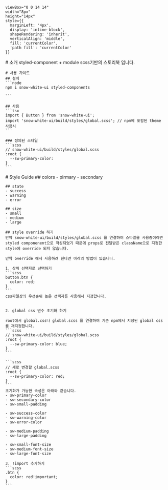 

    viewBox="0 0 14 14" 
    width="8px" 
    height="14px" 
    style={{ 
      marginLeft: '4px',
      display: 'inline-block',
      shapeRendering: 'inherit',
      verticalAlign: 'middle',
      fill: 'currentColor',
      'path fill': 'currentColor'
    }}
>
  <path d="m11.1 7.35-5.5 5.5a.5.5 0 0 1-.7-.7L10.04 7 4.9 1.85a.5.5 0 1 1 .7-.7l5.5 5.5c.2.2.2.5 0 .7Z" />
</svg>

<Meta title="Style Guide" />

<div className="sb-container">
  <div className='sb-section-title'>
    # 소개
   styled-component + module scss기반의 스토리북 입니다.

    # 사용 가이드
    ## 설치
    ```node
    npm i snow-white-ui styled-components

    ```

    ## 사용
    ```tsx
    import { Button } from 'snow-white-ui';
    import 'snow-white-ui/build/styles/global.scss'; // npm에 포함된 theme 사용시
    ```

    ### 정의된 스타일
    ```scss
    // snow-white-ui/build/styles/global.scss
    :root {
      --sw-primary-color: 
    }
    ```

  </div>
    # Style Guide
    ## colors
    - pirmary
    - secondary

    ## state
    - success
    - warning
    - error

    ## size
    - small
    - medium
    - large

    ## style override 하기
    만약 snow-white-ui/build/styles/global.scss 를 연결하여 스타일을 사용중이라면 
    styled componenent으로 작성되었기 때문에 props로 전달받은 className으로 지정한 style에 override 되지 않습니다. 

    만약 override 해서 사용하려 한다면 아래의 방법이 있습니다. 

    1. 상위 선택자로 선택하기 
    ```scss
    button.btn {
      color: red;
    }
    ```
    css파일상의 우선순위 높은 선택자를 사용해서 지정합니다. 


    2. global css 변수 초기화 하기
  
    root에서 global.css나 global.scss 를 연결하여 기존 npm에서 지정된 global css를 재지정합니다. 
    ```scss
    // snow-white-ui/build/styles/global.scss
    :root {
      --sw-primary-color: blue;
    }
    ```

    ```scss
    // 새로 변경할 global.scss 
    :root {
      --sw-primary-color: red;
    }
    ```
    초기화가 가능한 속성은 아래와 같습니다. 
    - sw-primary-color
    - sw-secondary-color
    - sw-small-padding

    - sw-success-color
    - sw-warning-color
    - sw-error-color

    - sw-medium-padding
    - sw-large-padding

    - sw-small-font-size
    - sw-medium-font-size
    - sw-large-font-size

    3. !import 추가하기
    ```scss
    .btn {
      color: red!important;
    }
    ```
    
</div>

<style>
  {`
  .sb-container {
    margin-bottom: 48px;
  }

  .sb-section-title {
    margin-bottom: 32px;
  }

 

  @media screen and (max-width: 800px) {
  }

  @media screen and (max-width: 600px) {
  }
  `}
</style>

